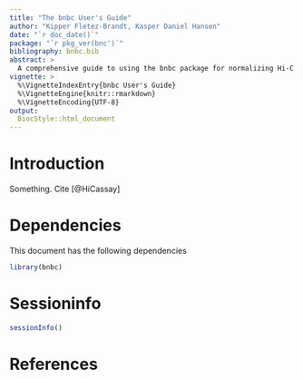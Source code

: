 ```yaml
---
title: "The bnbc User's Guide"
author: "Kipper Fletez-Brandt, Kasper Daniel Hansen"
date: "`r doc_date()`"
package: "`r pkg_ver(bnc')`"
bibliography: bnbc.bib
abstract: >
  A comprehensive guide to using the bnbc package for normalizing Hi-C replicates.
vignette: >
  %\VignetteIndexEntry{bnbc User's Guide}
  %\VignetteEngine{knitr::rmarkdown}
  %\VignetteEncoding{UTF-8}
output: 
  BiocStyle::html_document
---
```


# Introduction

Something. Cite [@HiCassay]

# Dependencies

This document has the following dependencies

```r
library(bnbc)
```

# Sessioninfo

```r
sessionInfo()
```

# References


